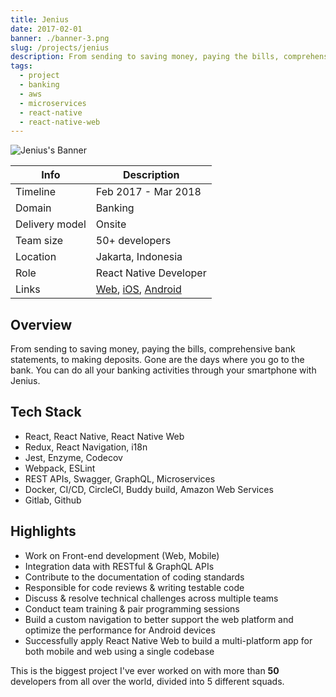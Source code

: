 ```yaml
---
title: Jenius
date: 2017-02-01
banner: ./banner-3.png
slug: /projects/jenius
description: From sending to saving money, paying the bills, comprehensive bank statements, to making deposits. You can do all your banking activities through your smartphone with Jenius.
tags:
  - project
  - banking
  - aws
  - microservices
  - react-native
  - react-native-web
---
```


![Jenius's Banner](./banner.png)

| Info           | Description                                                                                                                                                                |
| -------------- | -------------------------------------------------------------------------------------------------------------------------------------------------------------------------- |
| Timeline       | Feb 2017 - Mar 2018                                                                                                                                                        |
| Domain         | Banking                                                                                                                                                                    |
| Delivery model | Onsite                                                                                                                                                                     |
| Team size      | 50+ developers                                                                                                                                                             |
| Location       | Jakarta, Indonesia                                                                                                                                                         |
| Role           | React Native Developer                                                                                                                                                     |
| Links          | [Web](https://www.jenius.com/), [iOS](https://apps.apple.com/id/app/jenius/id1079340119), [Android](https://play.google.com/store/apps/details?id=com.btpn.dc&hl=en&gl=US) |

## Overview

From sending to saving money, paying the bills, comprehensive bank statements, to making deposits. Gone are the days where you go to the bank. You can do all your banking activities through your smartphone with Jenius.

## Tech Stack

- React, React Native, React Native Web
- Redux, React Navigation, i18n
- Jest, Enzyme, Codecov
- Webpack, ESLint
- REST APIs, Swagger, GraphQL, Microservices
- Docker, CI/CD, CircleCI, Buddy build, Amazon Web Services
- Gitlab, Github

## Highlights

- Work on Front-end development (Web, Mobile)
- Integration data with RESTful & GraphQL APIs
- Contribute to the documentation of coding standards
- Responsible for code reviews & writing testable code
- Discuss & resolve technical challenges across multiple teams
- Conduct team training & pair programming sessions
- Build a custom navigation to better support the web platform and optimize the performance for Android devices
- Successfully apply React Native Web to build a multi-platform app for both mobile and web using a single codebase

This is the biggest project I've ever worked on with more than **50** developers from all over the world, divided into 5 different squads.
